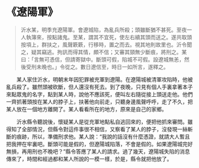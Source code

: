 # 《遼陽軍》

> 沂水某，明季充遼陽軍。會遼城陷，為亂兵所殺；頭雖斷猶不甚死。至夜一人執簿來，按點諸鬼。至某，謂其不宜死，使左右續其頭而送之。遂共取頭按項上，群扶之，風聲簌簌，行移時，置之而去。視其地則故里也。沂令聞之，疑其竊逃。拘訊而得其情，頗不信；又審其頸無少斷痕，將刑之。某曰：「言無可憑信，但請寄獄中。斷頭可假，陷城不可假。設遼城無恙，然後受刑未晚也。」令從之。數日遼信至，時日一如所言，遂釋之。

&emsp;&emsp;某人家住沂水，明朝末年因犯罪被充軍到遼陽。在遼陽城被清軍攻陷時，他被亂兵殺了。雖然頭被砍斷，但人還沒有死去。到了夜晚，只見有個人手裏拿著本子來點眾鬼的名字，點到某人時，說他不應該死，便叫左右隨從接上頭送走他。他們一齊抓著頭按在某人的脖子上，扶著他向前走，只聽身邊風聲呼呼，走了不久，把某人放在一個地方離開了。某人看看所在的地方，原來是自己的家鄉。

&emsp;&emsp;沂水縣令聽說後，懷疑某人是從充軍地點私自逃回來的，便把他抓來審問。雖得知了全部情況，但縣令對這件事很不相信，又察看了某人的脖子，沒發現一絲斬斷的痕跡，所以，準備刑求他。某人說：“我說的話沒有什麼憑證，就請大人暫且把我押在牢裏吧。斷頭可能是假的，但遼陽城陷落，不會是假的。如果遼陽城完好無損，再用刑也不晚吧？”縣令答應了某人的請求。過了幾天，遼陽城失陷的消息傳來了，時間和經過都和某人所說的一模一樣，於是，縣令就把他放了。
